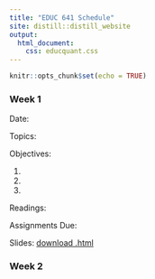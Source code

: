 ```yaml
---
title: "EDUC 641 Schedule"
site: distill::distill_website
output:
  html_document:
    css: educquant.css
---
```


```r
knitr::opts_chunk$set(echo = TRUE)
```

### Week 1

Date: 

Topics: 

Objectives:

1.   
2.  
3.  

Readings:  

Assignments Due:  

Slides: [download .html](./slides/w01.html)

### Week 2
